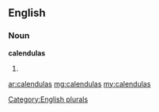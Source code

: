 ==English==

===Noun===
'''calendulas'''

# {{plural of|[[calendula]]}}

[[Category:English plurals]]

[[ar:calendulas]]
[[mg:calendulas]]
[[my:calendulas]]